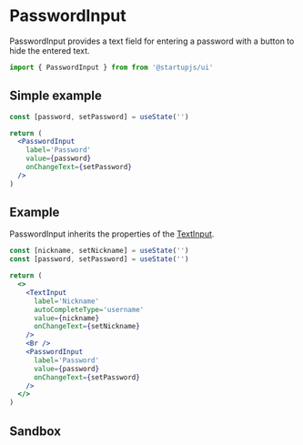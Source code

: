 
# PasswordInput

PasswordInput provides a text field for entering a password with a button to hide the entered text.

```jsx
import { PasswordInput } from from '@startupjs/ui'
```

## Simple example

```jsx example
const [password, setPassword] = useState('')

return (
  <PasswordInput
    label='Password'
    value={password}
    onChangeText={setPassword}
  />
)
```

## Example

PasswordInput inherits the properties of the [TextInput](/docs/forms/TextInput).

```jsx example
const [nickname, setNickname] = useState('')
const [password, setPassword] = useState('')

return (
  <>
    <TextInput
      label='Nickname'
      autoCompleteType='username'
      value={nickname}
      onChangeText={setNickname}
    />
    <Br />
    <PasswordInput
      label='Password'
      value={password}
      onChangeText={setPassword}
    />
  </>
)
```

## Sandbox

<Sandbox Component={PasswordInput} />
